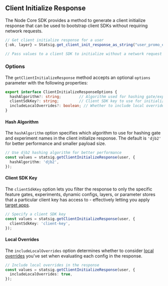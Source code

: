 ## Client Initialize Response

The Node Core SDK provides a method to generate a client initialize response that can be used to bootstrap client SDKs without requiring network requests.

```typescript
// Get client initialize response for a user
{:ok, layer} = Statsig.get_client_init_response_as_string("user_promo_experiments", user)

// Pass values to a client SDK to initialize without a network request
```

### Options

The `getClientInitializeResponse` method accepts an optional `options` parameter with the following properties:

```typescript
export interface ClientInitializeResponseOptions {
  hashAlgorithm?: string;        // Algorithm used for hashing gate/experiment names (default: 'djb2')
  clientSdkKey?: string;         // Client SDK key to use for initialization
  includeLocalOverrides?: boolean; // Whether to include local overrides in the response
}
```

#### Hash Algorithm

The `hashAlgorithm` option specifies which algorithm to use for hashing gate and experiment names in the client initialize response. The default is `'djb2'` for better performance and smaller payload size.

```typescript
// Use djb2 hashing algorithm for better performance
const values = statsig.getClientInitializeResponse(user, {
  hashAlgorithm: 'djb2',
});
```

#### Client SDK Key

The `clientSdkKey` option lets you filter the response to only the specific feature gates, experiments, dynamic configs, layers, or parameter stores that a particular client key has access to - effectively letting you apply [target apps](/sdk-keys/target-apps/).

```typescript
// Specify a client SDK key
const values = statsig.getClientInitializeResponse(user, {
  clientSdkKey: 'client-key',
});
```


#### Local Overrides

The `includeLocalOverrides` option determines whether to consider [local overrides](#local-overrides) you've set when evaluating each config in the response.

```typescript
// Include local overrides in the response
const values = statsig.getClientInitializeResponse(user, {
  includeLocalOverrides: true,
});
```
